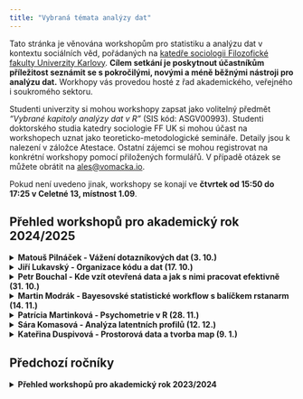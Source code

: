 ```yaml
---
title: "Vybraná témata analýzy dat"
---
```


Tato stránka je věnována workshopům pro statistiku a analýzu dat v kontextu sociálních věd, pořádaných na [katedře sociologii Filozofické fakulty Univerzity Karlovy](https://ksoc.ff.cuni.cz). **Cílem setkání je poskytnout účastníkům příležitost seznámit se s pokročilými, novými a méně běžnými nástroji pro analýzu dat.** Workhopy vás provedou hosté z řad akademického, veřejného i soukromého sektoru.

Studenti univerzity si mohou workshopy zapsat jako volitelný předmět *"Vybrané kapitoly analýzy dat v R"* (SIS kód: ASGV00993). Studenti doktorského studia katedry sociologie FF UK si mohou účast na workshopech uznat jako teoreticko-metodologické semináře. Detaily jsou k nalezení v záložce Atestace. Ostatní zájemci se mohou registrovat na konkrétní workshopy pomocí přiložených formulářů. V případě otázek se můžete obrátit na [ales@vomacka.io](mailto:ales@vomacka.io).


Pokud není uvedeno jinak, workshopy se konají ve **čtvrtek od 15:50 do 17:25 v Celetné 13, místnost 1.09**.

## Přehled workshopů pro akademický rok 2024/2025

<details>
  <summary class =  "item">**Matouš Pilnáček - Vážení dotazníkových dat (3. 10.)**</summary> 
  **Matouš Pilnáček - Vážení dat (Sociologický ústav AVČR)**
  </br>
  **Termín: 3. 10.**
  </br> **Registrace:** [link](https://forms.office.com/e/2Z5JTTmmNd)

V dotazníkových šetřeních se často upravují data pomocí vážení tak, aby výsledky lépe odrážely skutečné složení zkoumané populace. Každému respondentovi je přiřazena váha, která určuje jeho relativní význam v celkovém souboru dat. Tato úprava dat je z řady důvodů velmi lákavá, ale má zároveň i své nevýhody. V rámci workshopu se nejprve zaměříme na teoretické aspekty vážení dat: Je potřeba vždy vážit? Jaké typy vah existují? Jaké jsou skrytá úskalí vážení? Poté se přesuneme k praktické části, ve které si ukážeme, jak vytvořit váhy pomocí balíčku survey v prostředí R, a jak je efektivně použít při analýzách. Diskutovat také budeme alternativní metody vážení jako je např. kvadratické programování.
</details>

<details>
  <summary class = "item">**Jiří Lukavský - Organizace kódu a dat (17. 10.)**</summary>
  **Jiří Lukavský - Organizace kódu a dat (FF UK/ Psychologický ústav AVČR)**
  </br>
  **Termín: 17. 10.**
  </br> **Registrace:** [link](https://forms.office.com/e/65j7CiM8kT) 

V rámci analýzy potřebujeme často udržovat pořádek, např. pracujeme se vstupními daty, výsledky a mezivýsledky. Chceme efektivně stavět na předchozích výpočtech, ale také aby jednotlivé fáze naší práce byly replikovatelné. Budeme se věnovat organizaci kódu pomocí balíčku targets a také propojením s dalšími možnostmi výstupů (vertical).
</details>

<details>
  <summary class = "item">**Petr Bouchal - Kde vzít otevřená data a jak s nimi pracovat efektivně (31. 10.)**</summary>
  **Petr Bouchal - Kde vzít otevřená data a jak s nimi pracovat efektivně (VAÚ ÚV)**
  </br>
  **Termín: 31. 10.**
  </br> **Registrace:** [link](https://forms.office.com/e/0mNdpX01VC)

Jak se v Rku dostat ke statistickým a administrativním datům statu? Ukážeme si na příkladu otevřených dat ČSÚ a státní pokladny a k dalším datům vás nasměruju. A protože taková data někdy mají dost řádků, ukážeme si, jak v Rku pracovat s většími množství dat pracovat tak, aby počítání bylo svižné a efektivní (hesla: arrow, duckDB).
</details>

<details>
  <summary class = "item">**Martin Modrák - Bayesovské statistické workflow s balíčkem rstanarm (14. 11.)**</summary>
  **Martin Modrák - Bayesovské statistické workflow s balíčkem rstanarm (2. LF UK)**
  </br>
  **Termín: 14. 11.**
  </br> **Registrace:** [link](https://forms.office.com/e/eTjTAd18ge)

Bayesovský přístup ke statistice není jen filozofická záležitost, ale (zejména) sada praktických nástrojů, které usnadňují návrh, výběr i ladění statistických modelů a mohou nám tak dát větší důvěru, že náš model je vhodný pro data, která se snažíme analyzovat. Vyzkoušíme si základní kroky tohoto workflow s využitím balíčku rstanarm pro regresní modely - principy jsou ale přímo aplikovatelné i na komplexnější modely.
</details>

<details>
  <summary class = "item">**Patrícia Martinková - Psychometrie v R (28. 11.)**</summary>
  **Patrícia Martinková - Psychometrie v R (PedF UK / Ůstav Informatiky AVČR)**
  </br>
  **Termín: 28. 11.**
  </br> **Registrace:** [link](https://forms.office.com/e/XZ7pwK7ZaA)

V prezentaci probereme výpočetní aspekty psychometrických metod pro odhadování reliability, validity a fungování položek vícepoložkových měření, jakož i implementace v R a ShinyItemAnalysis. Nahlédneme do knihy k tomuto tématu (Martinková & Hladká, 2023, Chapman&Hall/CRC Press) a doprovodnému R-kovému kódu.
</details>

<details>
  <summary class = "item">**Sára Komasová - Analýza latentních profilů (12. 12.)**</summary>
  **Sára Komasová - Analýza latentních profilů (STEM/ČVUT FD Ústav letecké dopravy/ FSV UK Experimental Lab for International Security Studies)**
  </br>
  **Termín: 12. 12. (původně 5. 12.)**
  </br> **Registrace:** [link](https://forms.office.com/e/ghxSnKC47r)

Zaměříme se na analytické situace, kdy je cílem identifikovat v datovém souboru distinktivní skupiny. Když je cílem zjistit, které případy jsou si mezi sebou vzájemně podobnější. Následně si společně vyzkoušíme jednu z možných metod - Analýzu latentních profilů a společně podobnou klasifikaci vytvoříme. V závěru se budeme věnovat kritické diskuzi nad výběrem vhodného modelu a zejména otázkám interpretace dosaženého řešení.
</details>


<details>
  <summary class = "item">**Kateřina Duspivová - Prostorová data a tvorba map (9. 1.)**</summary>
  **Kateřina Duspivová - Prostorová data a tvorba map (STEM)**
  </br>
  **Termín: 9. 1. (předně 12. 12.)**
  </br> **Registrace:** [link](https://forms.office.com/e/t3NrG7FUv7)

Jak zobrazit prostorová data? Už se vám to určitě stalo - potřebujete vytvořit v Rku mapu, ale pojmy jako polygony, shapefile, GeoJSON, LAU, NUTS, ZSJ jsou jak z jiného světa. Vysvětlíme si proto základní pojmy a zkusíme společně vytvořit jednoduchou mapu. Také si řekneme něco k teorii map a ukážeme si, co by na kvalitní mapě nemělo chybět.
</details>


## Předchozí ročníky
<details>
  <summary> **Přehled workshopů pro akademický rok 2023/2024** </summary>

<details>
  <summary class = "item">**Renáta Topinková - Webscraping v R (5.10)**</summary>
  
  **Renáta Topinková - Webscraping v R (LMU Munich)**
  </br>
  **Termín: 5. 10.**
  </br> **Registrace: [https://forms.office.com/e/BfHA4p1fJu](https://forms.office.com/e/BfHA4p1fJu)**
  </br>
  **Tento workshop je 3hodinový!**
  
API (application programming interfaces) jsou v dnešní době nezbytnou součástí digitálního světa, avšak získat z nich data, která potřebujeme, může být často výzvou. V tomto workshopu si vyzkoušíme stahování dat pomocí dedikovaných R balíčků pro konkrétní API, ale také se naučíme, co dělat, když takový balíček není k dispozici. Na závěr se podíváme, co dělat v situaci, kdy cílová platforma API neposkytuje.
</details>

<details>
  <summary class = "item">**Petr Chlubna - Zkrocení zlých dat (19.10)**</summary>
  
  **Petr Chlubna - Zkrocení zlých dat (NMS)**
  </br>
  **Termín: 19. 10.**
  </br> **Registrace: [https://forms.office.com/e/KV7WTc8tGy](https://forms.office.com/e/KV7WTc8tGy)**
  
V praxi se nesetkáváme pouze s čistými daty, často je potřeba před samotnou analýzou data upravit. Na jednoduchém příkladu si ukážeme několik kroků, jak z nehezkých dat udělat čistá data. Budeme pracovat s indexováním, s úpravami character proměnných a transformacemi (široká/dlouhá data).
</details>

<details>
  <summary class = "item">**Jakub Lysek - Vizualizace a komunikace výsledků kvantiativních analýz (2.11.)**</summary>
  
  **Jakub Lysek - Vizualizace a komunikace výsledků kvantiativních analýz (Katedra politologie a evropských studií, FF UP v Olomouci)**
  </br>
  **Termín: 2. 11.**
  </br>
  **Registrace: [https://forms.office.com/e/sbS0mVRig8](https://forms.office.com/e/sbS0mVRig8)**
  
Jak komunikovat složité výsledky statistických modelů veřejnosti? Jak automatizovat výstupy analýz pro akademický text, seminární či diplomovou práci? V semináři probereme základní možnosti v programu R, zejména balíčky coefplot, texreg, interactions pro regresní modely, dále pak možnosti ggplot a plotly pro interaktivní grafické výstupy. Podíváme se také na to, jak využít Rmarkdown pro tvorbu akademických článků, či reportů analýz.
</details>

<details>
  <summary class = "item">**Michael Škvrňák - Survey experimenty (16.11.)**</summary>
  
  **Michael Škvrňák - Survey experimenty (Sociologický ústav AV ČR, PAQ Research)**
  </br>
  **Termín: 16. 11.**
  </br>
  **Registace: [https://forms.office.com/e/bYhnbQACvh](https://forms.office.com/e/bYhnbQACvh)**
  
Tento workshop představuje survey experimenty sloužící k odhalení (potenciálně citlivých) preferencí respondentů. Během workshopu budou představeny různé designy survey experimentů (jako např. conjoint experiment, list experiment) a způsob jejich analýzy.
</details>

<details>
  <summary class = "item">**Jan Netík - Nové možnosti v oblasti topic modelingu (30.11.)**</summary>
  
  **Jan Netík - Nové možnosti v oblasti topic modelingu (Ústav informatiky AV ČR)**
  </br>
  **Termín: 30. 11.**
  </br>
  **Registrace: [https://forms.office.com/e/81MvEuPebv](https://forms.office.com/e/81MvEuPebv)**
  
Detekce srozumitelných témat ve velkém množství textových dat je překvapivě náročná úloha. Tradičně využívané statistické postupy vyžadují mnohdy komplikované "předzpracování" dat a výsledky těchto metod mohou být neinterpretovatelné. Ve workshopu se proto zaměříme na nové pokroky v oblasti, které podnítily zejm. velké jazykové modely. V rámci praktické ukázky využijeme R i Python.
</details>

<details>
  <summary class = "item">**Adam Klocek - Uvedení do psychologických sítí  (14.12.)**</summary>
  
  **Adam Klocek - Uvedení do psychologických sítí (Psychologický ústav AVČR)**
  </br>
  **Termín: 14. 12.**
  </br>
  **Registrace: [https://forms.office.com/e/6NBruzf4zH](https://forms.office.com/e/6NBruzf4zH)**
  </br>
  **Tento workshop je online**
  
V semináři se stručně podíváme na pojetí známých psychologických konstruktů ze síťového úhlu pohledu, srovname mezi sebou faktorový a síťový model, v R budeme pracovat s balíčky bootnet, qgraph a psychonetrics. Ukážeme si, jak síťový model odhadnout, vizualizovat a posoudit interpretovatelnost výsledku.
</details>

<details>
  <summary class = "item">**Sára Komasová - Analýza latentních profilů (4.1.)**</summary>
  
  **Sára Komasová - Analýza latentních profilů (STEM/ČVUT FD Ústav letecké dopravy/ FSV UK Experimental Lab for International Security Studies)**
  </br>
  **Termín: 4. 1.**
  </br>
  **Registrace: [https://forms.office.com/e/7fjjR174qD](https://forms.office.com/e/7fjjR174qD)**
  
Zaměříme se na analytické situace, kdy je cílem identifikovat v datovém souboru distinktivní skupiny. Když je cílem zjistit, které případy jsou si mezi sebou vzájemně podobnější. Následně si společně vyzkoušíme jednu z možných metod - Analýzu latentních profilů a společně podobnou klasifikaci vytvoříme. V závěru se budeme věnovat kritické diskuzi nad výběrem vhodného modelu a zejména otázkám interpretace dosaženého řešení.
</details>
</details>
